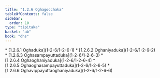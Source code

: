 ```yaml
---
title: "1.2.6 Oghagocchaka"
tableOfContents: false
sidebar:
  order: 10
type: "tipitaka"
basket: "ab"
book: "dhs"
---
```



<DynamicBreadcrumb />



<TableOfContents book="dhs" section="1.2.6">
* [1.2.6.1 Oghaduka](1-2-6/1-2-6-1)
* [1.2.6.2 Oghaniyaduka](1-2-6/1-2-6-2)
* [1.2.6.3 Oghasampayuttaduka](1-2-6/1-2-6-3)
* [1.2.6.4 Oghaoghaniyaduka](1-2-6/1-2-6-4)
* [1.2.6.5 Oghaoghasampayuttaduka](1-2-6/1-2-6-5)
* [1.2.6.6 Oghavippayuttaoghaniyaduka](1-2-6/1-2-6-6)
</TableOfContents>